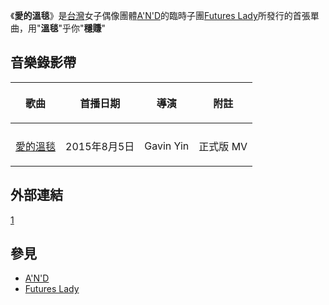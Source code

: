 {{single infobox | <!-- See Wikipedia:WikiProject_Albums -->
|  Name        = 愛的溫毯
|  Artist      = [[A'N'D|A'N'D]]-Futures Lady
|  Released    = 2015年8月5日
|  Recorded    = 2015年
|  Genre       = [[國語流行音樂|國語流行音樂]]
|  Label       = [[康和期貨|康和期貨]]
|  Producer    = [[A-Fight|A-Fight]](詞)、[[鄭茜馨|鄭茜馨]](曲)
}}

《'''愛的溫毯'''》是[[台灣|台灣]]女子偶像團體[[A'N'D|A'N'D]]的臨時子團[[Futures_Lady|Futures Lady]]所發行的首張單曲，用"'''溫毯'''"乎你"'''穩賺'''"

== 音樂錄影帶 ==
{| class="wikitable"
! 歌曲 !! 首播日期 !! 導演 !! 附註
|-align=center
|-
| [https://www.youtube.com/watch 愛的溫毯] {{Wayback|url=https://www.youtube.com/watch |date=20120413141556 }}
| 2015年8月5日
| Gavin Yin
| 正式版 MV
|}

== 外部連結 ==
[https://www.youtube.com/watch?v=o_hjaK_leC4] {{Wayback|url=https://www.youtube.com/watch?v=o_hjaK_leC4 |date=20191129071828 }}

== 參見 ==
*[[A'N'D|A'N'D]]
*[[Futures_Lady|Futures Lady]]